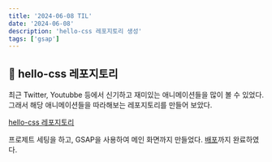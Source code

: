 ```yaml
---
title: '2024-06-08 TIL'
date: '2024-06-08'
description: 'hello-css 레포지토리 생성'
tags: ['gsap']
---
```


## 📌 hello-css 레포지토리
최근 Twitter, Youtubbe 등에서 신기하고 재미있는 애니메이션들을 많이 볼 수 있었다.
그래서 해당 애니메이션들을 따라해보는 레포지토리를 만들어 보았다.

[hello-css 레포지토리](https://github.com/anonymousRecords/hello-css)

프로제트 세팅을 하고, GSAP을 사용하여 메인 화면까지 만들었다.
[배포](https://hello-css.vercel.app/)까지 완료하였다.
